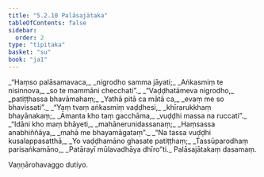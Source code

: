 ```yaml
---
title: "5.2.10 Palāsajātaka"
tableOfContents: false
sidebar:
  order: 2
type: "tipitaka"
basket: "su"
book: "ja1"
---
```



<DynamicBreadcrumb />

<Division number="105" book="ja1">

<Paragraph number="1271" type="verses" book="ja1">
_“Haṃso palāsamavaca,_  
_nigrodho samma jāyati;_  
_Aṅkasmiṃ te nisinnova,_  
_so te mammāni checchati”._  

</Paragraph>

</Division>
<Division number="106" book="ja1">

<Paragraph number="1272" type="verses" book="ja1">
_“Vaḍḍhatāmeva nigrodho,_  
_patiṭṭhassa bhavāmahaṃ;_  
_Yathā pitā ca mātā ca,_  
_evaṃ me so bhavissati”._  

</Paragraph>

</Division>
<Division number="107" book="ja1">

<Paragraph number="1273" type="verses" book="ja1">
_“Yaṃ tvaṃ aṅkasmiṃ vaḍḍhesi,_  
_khīrarukkhaṃ bhayānakaṃ;_  
_Āmanta kho taṃ gacchāma,_  
_vuḍḍhi massa na ruccati”._  

</Paragraph>

</Division>
<Division number="108" book="ja1">

<Paragraph number="1274" type="verses" book="ja1">
_“Idāni kho maṃ bhāyeti,_  
_mahānerunidassanaṃ;_  
_Haṃsassa anabhiññāya,_  
_mahā me bhayamāgataṃ”._  

</Paragraph>

</Division>
<Division number="109" book="ja1">

<Paragraph number="1275" type="verses" book="ja1">
_“Na tassa vuḍḍhi kusalappasatthā,_  
_Yo vaḍḍhamāno ghasate patiṭṭhaṃ;_  
_Tassūparodhaṃ parisaṅkamāno,_  
_Patārayī mūlavadhāya dhīro”ti._  


</Paragraph>
</Division>

<Paragraph number="1276" type="center" book="ja1">
Palāsajātakaṃ dasamaṃ.

  
Vaṇṇārohavaggo dutiyo.
</Paragraph>